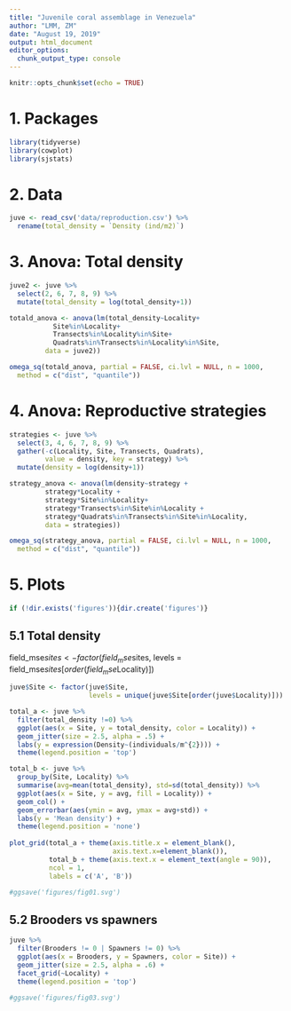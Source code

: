 ```yaml
---
title: "Juvenile coral assemblage in Venezuela"
author: "LMM, ZM"
date: "August 19, 2019"
output: html_document
editor_options: 
  chunk_output_type: console
---
```


```r
knitr::opts_chunk$set(echo = TRUE)
```

# 1. Packages

```r
library(tidyverse)
library(cowplot)
library(sjstats)
```

# 2. Data

```r
juve <- read_csv('data/reproduction.csv') %>% 
  rename(total_density = `Density (ind/m2)`)
```

# 3. Anova: Total density

```r
juve2 <- juve %>% 
  select(2, 6, 7, 8, 9) %>% 
  mutate(total_density = log(total_density+1))
```

```r
totald_anova <- anova(lm(total_density~Locality+
           Site%in%Locality+
           Transects%in%Locality%in%Site+
           Quadrats%in%Transects%in%Locality%in%Site, 
         data = juve2))
```

```r
omega_sq(totald_anova, partial = FALSE, ci.lvl = NULL, n = 1000,
  method = c("dist", "quantile"))
```


# 4. Anova: Reproductive strategies

```r
strategies <- juve %>% 
  select(3, 4, 6, 7, 8, 9) %>% 
  gather(-c(Locality, Site, Transects, Quadrats), 
         value = density, key = strategy) %>% 
  mutate(density = log(density+1))
```

```r
strategy_anova <- anova(lm(density~strategy +
         strategy*Locality +
         strategy*Site%in%Locality+
         strategy*Transects%in%Site%in%Locality +
         strategy*Quadrats%in%Transects%in%Site%in%Locality,
         data = strategies))
```

```r
omega_sq(strategy_anova, partial = FALSE, ci.lvl = NULL, n = 1000,
  method = c("dist", "quantile"))
```
# 5. Plots

```r
if (!dir.exists('figures')){dir.create('figures')}
```

## 5.1 Total density

field_mse$sites <- factor(field_mse$sites, 
                           levels = field_mse$sites[order(field_mse$Locality)])

```r
juve$Site <- factor(juve$Site,
                    levels = unique(juve$Site[order(juve$Locality)]))
```


```r
total_a <- juve %>%
  filter(total_density !=0) %>% 
  ggplot(aes(x = Site, y = total_density, color = Locality)) +
  geom_jitter(size = 2.5, alpha = .5) +
  labs(y = expression(Density~(individuals/m^{2}))) +
  theme(legend.position = 'top')

total_b <- juve %>%
  group_by(Site, Locality) %>%
  summarise(avg=mean(total_density), std=sd(total_density)) %>% 
  ggplot(aes(x = Site, y = avg, fill = Locality)) +
  geom_col() +
  geom_errorbar(aes(ymin = avg, ymax = avg+std)) +
  labs(y = 'Mean density') +
  theme(legend.position = 'none')
  
plot_grid(total_a + theme(axis.title.x = element_blank(),
                          axis.text.x=element_blank()), 
          total_b + theme(axis.text.x = element_text(angle = 90)), 
          ncol = 1,
          labels = c('A', 'B'))

#ggsave('figures/fig01.svg')
```

## 5.2 Brooders vs spawners

```r
juve %>%
  filter(Brooders != 0 | Spawners != 0) %>% 
  ggplot(aes(x = Brooders, y = Spawners, color = Site)) +
  geom_jitter(size = 2.5, alpha = .6) +
  facet_grid(~Locality) +
  theme(legend.position = 'top')

#ggsave('figures/fig03.svg')
```


